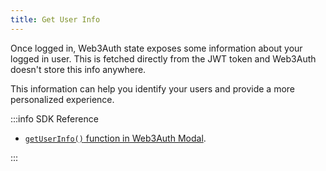 ```yaml
---
title: Get User Info
---
```


Once logged in, Web3Auth state exposes some information about your logged in user. This is fetched directly from the JWT token and Web3Auth doesn't
store this info anywhere.

This information can help you identify your users and provide a more personalized experience.

:::info SDK Reference

- [`getUserInfo()` function in Web3Auth Modal](/sdk/pnp/web/modal/usage#get-users-information).

:::
